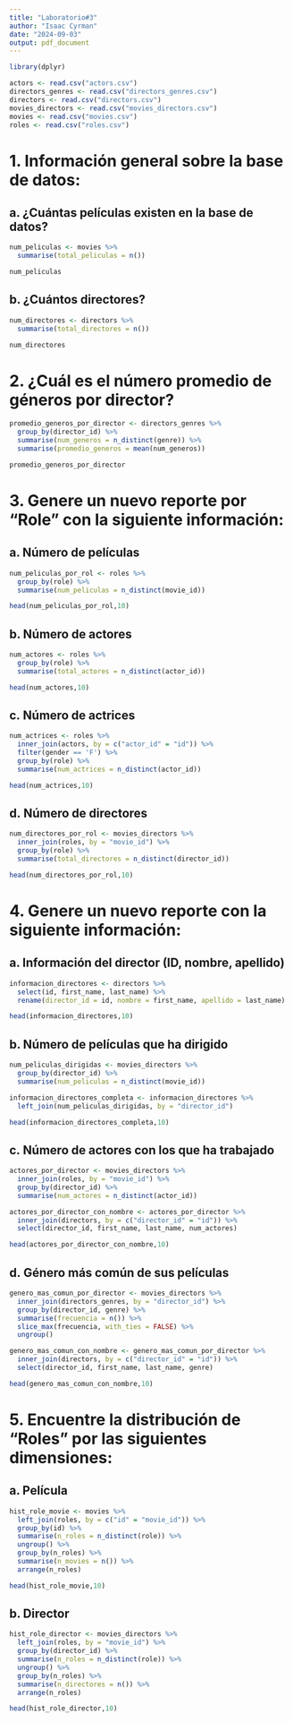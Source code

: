 ```yaml
---
title: "Laboratorio#3"
author: "Isaac Cyrman"
date: "2024-09-03"
output: pdf_document
---
```


```r
library(dplyr)
```

```r
actors <- read.csv("actors.csv")
directors_genres <- read.csv("directors_genres.csv")
directors <- read.csv("directors.csv")
movies_directors <- read.csv("movies_directors.csv")
movies <- read.csv("movies.csv")
roles <- read.csv("roles.csv")
```

# 1.	Información general sobre la base de datos:
## a. ¿Cuántas películas existen en la base de datos?

```r
num_peliculas <- movies %>% 
  summarise(total_peliculas = n())

num_peliculas
```

## b. ¿Cuántos directores?

```r
num_directores <- directors %>% 
  summarise(total_directores = n())

num_directores
```
# 2. ¿Cuál es el número promedio de géneros por director?

```r
promedio_generos_por_director <- directors_genres %>%
  group_by(director_id) %>%
  summarise(num_generos = n_distinct(genre)) %>%
  summarise(promedio_generos = mean(num_generos))

promedio_generos_por_director
```
# 3. Genere un nuevo reporte por “Role” con la siguiente información:

## a.	Número de películas

```r
num_peliculas_por_rol <- roles %>%
  group_by(role) %>%
  summarise(num_peliculas = n_distinct(movie_id))

head(num_peliculas_por_rol,10)
```

## b.	Número de actores

```r
num_actores <- roles %>%
  group_by(role) %>%
  summarise(total_actores = n_distinct(actor_id))

head(num_actores,10)
```

## c.	Número de actrices

```r
num_actrices <- roles %>%
  inner_join(actors, by = c("actor_id" = "id")) %>%
  filter(gender == 'F') %>%
  group_by(role) %>%
  summarise(num_actrices = n_distinct(actor_id))

head(num_actrices,10)
```

## d.	Número de directores

```r
num_directores_por_rol <- movies_directors %>%
  inner_join(roles, by = "movie_id") %>%  
  group_by(role) %>%
  summarise(total_directores = n_distinct(director_id))

head(num_directores_por_rol,10)
```




# 4.	Genere un nuevo reporte con la siguiente información:

## a.	Información del director (ID, nombre, apellido)

```r
informacion_directores <- directors %>%
  select(id, first_name, last_name) %>%
  rename(director_id = id, nombre = first_name, apellido = last_name)

head(informacion_directores,10)
```

## b.	Número de películas que ha dirigido

```r
num_peliculas_dirigidas <- movies_directors %>%
  group_by(director_id) %>%
  summarise(num_peliculas = n_distinct(movie_id))

informacion_directores_completa <- informacion_directores %>%
  left_join(num_peliculas_dirigidas, by = "director_id")

head(informacion_directores_completa,10)
```

## c.	Número de actores con los que ha trabajado

```r
actores_por_director <- movies_directors %>%
  inner_join(roles, by = "movie_id") %>% 
  group_by(director_id) %>% 
  summarise(num_actores = n_distinct(actor_id)) 

actores_por_director_con_nombre <- actores_por_director %>%
  inner_join(directors, by = c("director_id" = "id")) %>%  
  select(director_id, first_name, last_name, num_actores)  

head(actores_por_director_con_nombre,10)
```

## d. Género más común de sus películas

```r
genero_mas_comun_por_director <- movies_directors %>%
  inner_join(directors_genres, by = "director_id") %>%  
  group_by(director_id, genre) %>%  
  summarise(frecuencia = n()) %>% 
  slice_max(frecuencia, with_ties = FALSE) %>%  
  ungroup()

genero_mas_comun_con_nombre <- genero_mas_comun_por_director %>%
  inner_join(directors, by = c("director_id" = "id")) %>%  
  select(director_id, first_name, last_name, genre)  

head(genero_mas_comun_con_nombre,10)
```

# 5. Encuentre la distribución de “Roles” por las siguientes dimensiones:

## a.	Película

```r
hist_role_movie <- movies %>% 
  left_join(roles, by = c("id" = "movie_id")) %>% 
  group_by(id) %>% 
  summarise(n_roles = n_distinct(role)) %>% 
  ungroup() %>% 
  group_by(n_roles) %>% 
  summarise(n_movies = n()) %>% 
  arrange(n_roles)

head(hist_role_movie,10)
```

## b.	Director

```r
hist_role_director <- movies_directors %>% 
  left_join(roles, by = "movie_id") %>% 
  group_by(director_id) %>%  
  summarise(n_roles = n_distinct(role)) %>%  
  ungroup() %>% 
  group_by(n_roles) %>% 
  summarise(n_directores = n()) %>%  
  arrange(n_roles) 

head(hist_role_director,10)
```





